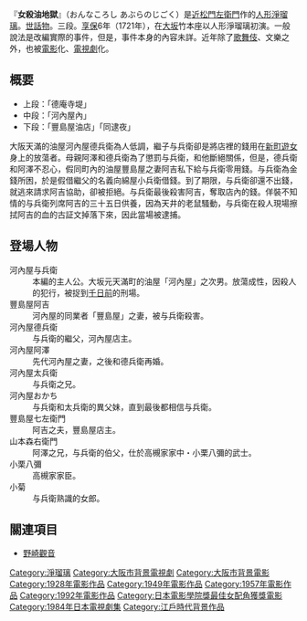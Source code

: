 {{Multiple issues|
{{unreferenced|time=2015-01-22T07:43:22+00:00}}
{{Rough translation|time=2020-10-19T07:59:25+00:00}}
}}
『'''女殺油地獄'''』（おんなころし あぶらのじごく）是[[近松門左衛門|近松門左衛門]]作的[[人形淨瑠璃|人形淨瑠璃]]。[[世話物|世話物]]。三段。[[享保|享保]]6年（1721年），在[[大阪市|大坂]]竹本座以人形淨瑠璃初演。一般說法是改編實際的事件，但是，事件本身的內容未詳。近年除了[[歌舞伎|歌舞伎]]、文樂之外，也被[[電影|電影]]化、[[電視劇|電視劇]]化。

== 概要 ==
*上段：「德庵寺堤」
*中段：「河內屋內」
*下段：「豐島屋油店」「同逮夜」

大阪天滿的油屋河內屋德兵衛為人低調，繼子与兵衛卻是將店裡的錢用在[[新町遊廓|新町]][[遊女|遊女]]身上的放蕩者。母親阿澤和德兵衛為了懲罰与兵衛，和他斷絕關係，但是，德兵衛和阿澤不忍心，假同町內的油屋豐島屋之妻阿吉私下給与兵衛零用錢。与兵衛為金錢所困，於是假借繼父的名義向綿屋小兵衛借錢。到了期限，与兵衛卻還不出錢，就逃來請求阿吉協助，卻被拒絕。与兵衛最後殺害阿吉，奪取店內的錢。佯裝不知情的与兵衛列席阿吉的三十五日供養，因為天井的老鼠騷動，与兵衛在殺人現場擦拭阿吉的血的古証文掉落下來，因此當場被逮捕。

== 登場人物 ==
;河內屋与兵衛
:本編的主人公。大坂元天滿町的油屋「河內屋」之次男。放蕩成性，因殺人的犯行，被捉到[[千日前|千日前]]的刑場。
;豐島屋阿吉
:河內屋的同業者「豐島屋」之妻，被与兵衛殺害。
;河內屋德兵衛
:与兵衛的繼父，河內屋店主。
;河內屋阿澤
:先代河內屋之妻，之後和德兵衛再婚。
;河內屋太兵衛
:与兵衛之兄。
;河內屋おかち
:与兵衛和太兵衛的異父妹，直到最後都相信与兵衛。
;豐島屋七左衛門
:阿吉之夫，豐島屋店主。
;山本森右衛門
:阿澤之兄，与兵衛的伯父，仕於高槻家家中・小栗八彌的武士。
;小栗八彌
:高槻家家臣。
;小菊
:与兵衛熟識的女郎。

== 關連項目 ==
*[[慈眼寺_(大東市)|野崎觀音]]

{{DEFAULTSORT:Onna Goroshi Abura no Jigoku}}
[[Category:淨瑠璃|Category:淨瑠璃]]
[[Category:大阪市背景電視劇|Category:大阪市背景電視劇]]
[[Category:大阪市背景電影|Category:大阪市背景電影]]
[[Category:1928年電影作品|Category:1928年電影作品]]
[[Category:1949年電影作品|Category:1949年電影作品]]
[[Category:1957年電影作品|Category:1957年電影作品]]
[[Category:1992年電影作品|Category:1992年電影作品]]
[[Category:日本電影學院獎最佳女配角獲獎電影|Category:日本電影學院獎最佳女配角獲獎電影]]
[[Category:1984年日本電視劇集|Category:1984年日本電視劇集]]
[[Category:江戶時代背景作品|Category:江戶時代背景作品]]